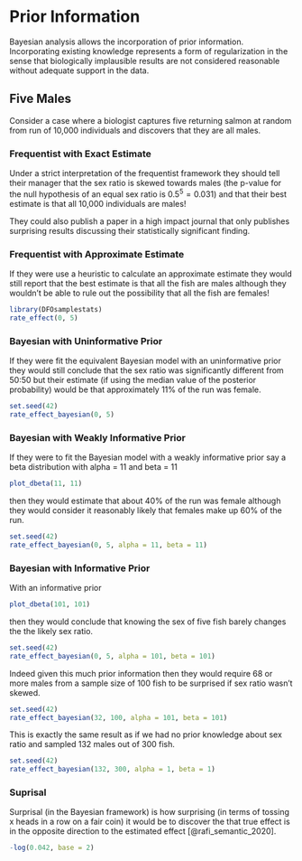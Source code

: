 # Prior Information

Bayesian analysis allows the incorporation of prior information.
Incorporating existing knowledge represents a form of regularization in the sense that biologically implausible results are not considered reasonable without adequate support in the data.

## Five Males

Consider a case where a biologist captures five returning salmon at random from run of 10,000 individuals and discovers that they are all males.

### Frequentist with Exact Estimate

Under a strict interpretation of the frequentist framework they should tell their manager that the sex ratio is skewed towards males (the p-value for the null hypothesis of an equal sex ratio is $0.5^5 = 0.031$) and that their best estimate is that all 10,000 individuals are males!

They could also publish a paper in a high impact journal that only publishes surprising results discussing their statistically significant finding.

### Frequentist with Approximate Estimate

If they were use a heuristic to calculate an approximate estimate they would still report that the best estimate is that all the fish are males although they wouldn't be able to rule out the possibility that all the fish are females!

```r
library(DFOsamplestats)
rate_effect(0, 5)
```

### Bayesian with Uninformative Prior

If they were fit the equivalent Bayesian model with an uninformative prior they would still conclude that the sex ratio was significantly different from 50:50 but their estimate (if using the median value of the posterior probability) would be that approximately 11% of the run was female.

```r
set.seed(42)
rate_effect_bayesian(0, 5)
```

### Bayesian with Weakly Informative Prior

If they were to fit the Bayesian model with a weakly informative prior say a beta distribution with alpha = 11 and beta = 11

```r
plot_dbeta(11, 11)
```

then they would estimate that about 40% of the run was female although they would consider it reasonably likely that females make up 60% of the run.

```r
set.seed(42)
rate_effect_bayesian(0, 5, alpha = 11, beta = 11)
```

### Bayesian with Informative Prior

With an informative prior

```r
plot_dbeta(101, 101)
```

then they would conclude that knowing the sex of five fish barely changes the the likely sex ratio.

```r
set.seed(42)
rate_effect_bayesian(0, 5, alpha = 101, beta = 101)
```

Indeed given this much prior information then they would require 68 or more males from a sample size of 100 fish to be surprised if sex ratio wasn't skewed.

```r
set.seed(42)
rate_effect_bayesian(32, 100, alpha = 101, beta = 101)
```
This is exactly the same result as if we had no prior knowledge about sex ratio and sampled 132 males out of 300 fish.
```r
set.seed(42)
rate_effect_bayesian(132, 300, alpha = 1, beta = 1)
```

### Suprisal

Surprisal (in the Bayesian framework) is how surprising (in terms of tossing x heads in a row on a fair coin) it would be to discover the that true effect is in the opposite direction to the estimated effect [@rafi_semantic_2020].

```r
-log(0.042, base = 2)
```
